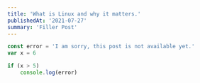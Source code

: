 ```yaml
---
title: 'What is Linux and why it matters.'
publishedAt: '2021-07-27'
summary: 'Filler Post'
---
```


```javascript:post.js
const error = 'I am sorry, this post is not available yet.'
var x = 6

if (x > 5)
    console.log(error)
```